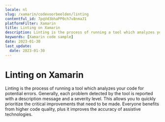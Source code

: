 ```yaml
---
locale: nl
slug: /xamarin/codevoorbeelden/linting
contentful_id: 7pqVd3bhaPP0ch7v8nmaJ1
platformFilter: Xamarin
title: Linting on Xamarin
description: Linting is the process of running a tool which analyzes your code for potential errors.
keywords: [Xamarin code sample]
date: 2023-01-30
last_update:
  date: 2023-01-30
---
```


# Linting on Xamarin

Linting is the process of running a tool which analyzes your code for potential errors. Generally, each problem detected by the tool is reported with a description message and a severity level. This allows you to quickly prioritize the critical improvements that need to be made. Everyone benefits from higher code quality, plus it improves the accuracy of assistive technologies.

<CodeSample id="linting" locale="nl" platform="xamarin"/>
